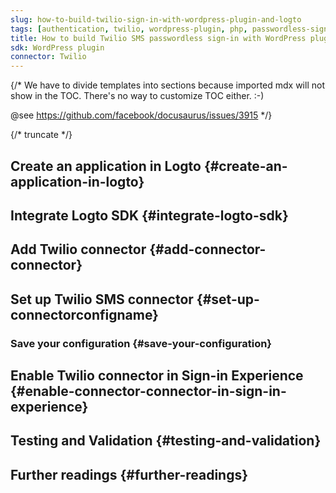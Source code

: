 ```yaml
---
slug: how-to-build-twilio-sign-in-with-wordpress-plugin-and-logto
tags: [authentication, twilio, wordpress-plugin, php, passwordless-sign-in, sign-in, login]
title: How to build Twilio SMS passwordless sign-in with WordPress plugin
sdk: WordPress plugin
connector: Twilio
---
```


{/*
  We have to divide templates into sections because imported mdx will not show in the TOC.
  There's no way to customize TOC either. :-)

  @see https://github.com/facebook/docusaurus/issues/3915
*/}



{/* truncate */}

<Intro connector={connector} sdk="WordPress plugin" link="https://wordpress.org/" />

## Create an application in Logto \{#create-an-application-in-logto}

<CreateApplication type="Traditional web" framework="WordPress" />

## Integrate Logto SDK \{#integrate-logto-sdk}

<IntegrateSdk />

## Add Twilio connector \{#add-connector-connector}

<AddPasswordlessConnector
  connector={connector}
  connectorType="SMS"
  passwordlessSignUpIdentifier="Phone number"
/>

## Set up Twilio SMS connector \{#set-up-connectorconfigname}

<ConnectorGuide />

### Save your configuration \{#save-your-configuration}

<SaveYourConfiguration connector={connector} />

## Enable Twilio connector in Sign-in Experience \{#enable-connector-connector-in-sign-in-experience}

<EnablePasswordlessConnector
  connectorType="SMS"
  passwordlessSignUpIdentifier="Phone number"
/>

## Testing and Validation \{#testing-and-validation}

<TestingAndValidation connector={connector} sdk="WordPress plugin" />

## Further readings \{#further-readings}

<FurtherReadings />